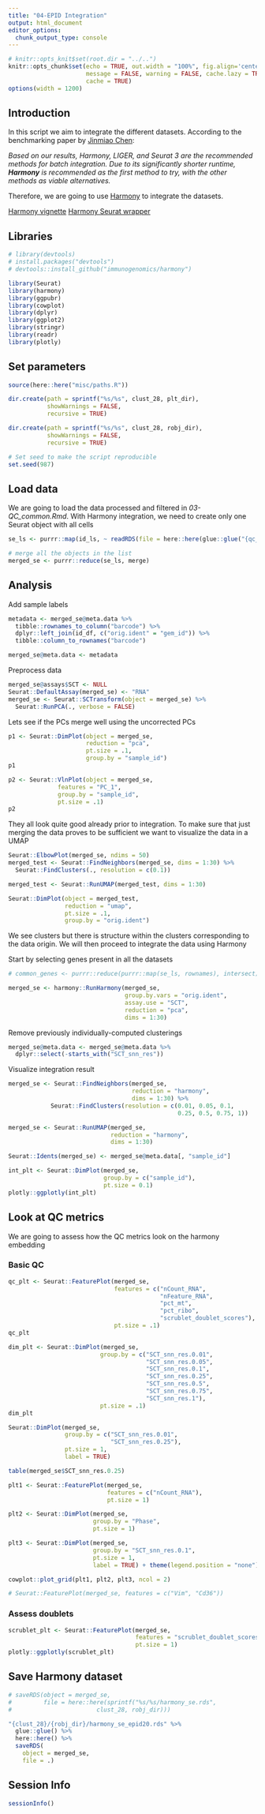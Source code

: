 ```yaml
---
title: "04-EPID Integration"
output: html_document
editor_options: 
  chunk_output_type: console
---
```


```r
# knitr::opts_knit$set(root.dir = "../..")
knitr::opts_chunk$set(echo = TRUE, out.width = "100%", fig.align='center',
                      message = FALSE, warning = FALSE, cache.lazy = TRUE,
                      cache = TRUE)
options(width = 1200)
```

## Introduction
In this script we aim to integrate the different datasets. According to the benchmarking paper by [Jinmiao Chen](https://genomebiology.biomedcentral.com/articles/10.1186/s13059-019-1850-9):

*Based on our results, Harmony, LIGER, and Seurat 3 are the recommended methods for batch integration. Due to its significantly shorter runtime,* ***Harmony*** *is recommended as the first method to try, with the other methods as viable alternatives.*

Therefore, we are going to use [Harmony](https://www.nature.com/articles/s41592-019-0619-0.epdf?shared_access_token=rDg_Rd07lrFXExt_ySj7V9RgN0jAjWel9jnR3ZoTv0NfDJkKCfDV_X9Mq3lweQmKiXEXxhrebQRjJEZdc-xNv6-7ZN1XotlD_mo5TSS4Z4eWn-kUo6mBwA5dEAKlTfR8OT6E10MZY_E-906ajbzvgg%3D%3D) to integrate the datasets.

[Harmony vignette](https://github.com/immunogenomics/harmony)
[Harmony Seurat wrapper](https://htmlpreview.github.io/?https://github.com/satijalab/seurat.wrappers/blob/master/docs/harmony.html)

## Libraries
```r
# library(devtools)
# install.packages("devtools")
# devtools::install_github("immunogenomics/harmony")

library(Seurat)
library(harmony)
library(ggpubr)
library(cowplot)
library(dplyr)
library(ggplot2)
library(stringr)
library(readr)
library(plotly)
```

## Set parameters
```r
source(here::here("misc/paths.R"))

dir.create(path = sprintf("%s/%s", clust_28, plt_dir),
           showWarnings = FALSE,
           recursive = TRUE)

dir.create(path = sprintf("%s/%s", clust_28, robj_dir),
           showWarnings = FALSE,
           recursive = TRUE)

# Set seed to make the script reproducible
set.seed(987)
```

## Load data
We are going to load the data processed and filtered in *03-QC_common.Rmd*.
With Harmony integration, we need to create only one Seurat object with all cells
```r
se_ls <- purrr::map(id_ls, ~ readRDS(file = here::here(glue::glue("{qc_28}/{robj_dir}/{.x}_qc.rds"))))

# merge all the objects in the list
merged_se <- purrr::reduce(se_ls, merge)
```

## Analysis

Add sample labels
```r
metadata <- merged_se@meta.data %>%
  tibble::rownames_to_column("barcode") %>%
  dplyr::left_join(id_df, c("orig.ident" = "gem_id")) %>%
  tibble::column_to_rownames("barcode")

merged_se@meta.data <- metadata
```

Preprocess data
```r
merged_se@assays$SCT <- NULL
Seurat::DefaultAssay(merged_se) <- "RNA"
merged_se <- Seurat::SCTransform(object = merged_se) %>%
  Seurat::RunPCA(., verbose = FALSE)
```

Lets see if the PCs merge well using the uncorrected PCs
```r
p1 <- Seurat::DimPlot(object = merged_se,
                      reduction = "pca",
                      pt.size = .1,
                      group.by = "sample_id")
p1

p2 <- Seurat::VlnPlot(object = merged_se,
              features = "PC_1",
              group.by = "sample_id",
              pt.size = .1)
p2
```

They all look quite good already prior to integration.
To make sure that just merging the data proves to be sufficient we want to visualize the data in a UMAP
```r
Seurat::ElbowPlot(merged_se, ndims = 50)
merged_test <- Seurat::FindNeighbors(merged_se, dims = 1:30) %>% 
  Seurat::FindClusters(., resolution = c(0.1))

merged_test <- Seurat::RunUMAP(merged_test, dims = 1:30)
```

```r
Seurat::DimPlot(object = merged_test,
                reduction = "umap",
                pt.size = .1,
                group.by = "orig.ident")
```

We see clusters but there is structure within the clusters corresponding to the data origin.
We will then proceed to integrate the data using Harmony

Start by selecting genes present in all the datasets
```r
# common_genes <- purrr::reduce(purrr::map(se_ls, rownames), intersect)
```

```r
merged_se <- harmony::RunHarmony(merged_se,
                                 group.by.vars = "orig.ident",
                                 assay.use = "SCT",
                                 reduction = "pca",
                                 dims = 1:30)
```

Remove previously individually-computed clusterings
```r
merged_se@meta.data <- merged_se@meta.data %>%
  dplyr::select(-starts_with("SCT_snn_res"))
```

Visualize integration result
```r
merged_se <- Seurat::FindNeighbors(merged_se,
                                   reduction = "harmony",
                                   dims = 1:30) %>%
            Seurat::FindClusters(resolution = c(0.01, 0.05, 0.1,
                                                0.25, 0.5, 0.75, 1))

merged_se <- Seurat::RunUMAP(merged_se,
                             reduction = "harmony",
                             dims = 1:30)

Seurat::Idents(merged_se) <- merged_se@meta.data[, "sample_id"]

int_plt <- Seurat::DimPlot(merged_se,
                           group.by = c("sample_id"),
                           pt.size = 0.1)
plotly::ggplotly(int_plt)
```

## Look at QC metrics
We are going to assess how the QC metrics look on the harmony embedding

### Basic QC
```r
qc_plt <- Seurat::FeaturePlot(merged_se,
                              features = c("nCount_RNA",
                                           "nFeature_RNA",
                                           "pct_mt",
                                           "pct_ribo",
                                           "scrublet_doublet_scores"),
                              pt.size = .1)
qc_plt
```


```r
dim_plt <- Seurat::DimPlot(merged_se,
                          group.by = c("SCT_snn_res.0.01",
                                       "SCT_snn_res.0.05",
                                       "SCT_snn_res.0.1",
                                       "SCT_snn_res.0.25",
                                       "SCT_snn_res.0.5",
                                       "SCT_snn_res.0.75",
                                       "SCT_snn_res.1"),
                          pt.size = .1)
dim_plt

Seurat::DimPlot(merged_se,
                group.by = c("SCT_snn_res.0.01",
                             "SCT_snn_res.0.25"),
                pt.size = 1,
                label = TRUE)

table(merged_se$SCT_snn_res.0.25)
```


```r
plt1 <- Seurat::FeaturePlot(merged_se,
                            features = c("nCount_RNA"),
                            pt.size = 1)

plt2 <- Seurat::DimPlot(merged_se,
                        group.by = "Phase",
                        pt.size = 1)

plt3 <- Seurat::DimPlot(merged_se,
                        group.by = "SCT_snn_res.0.1",
                        pt.size = 1,
                        label = TRUE) + theme(legend.position = "none")

cowplot::plot_grid(plt1, plt2, plt3, ncol = 2)

# Seurat::FeaturePlot(merged_se, features = c("Vim", "Cd36"))
```

### Assess doublets
```r
scrublet_plt <- Seurat::FeaturePlot(merged_se,
                                    features = "scrublet_doublet_scores",
                                    pt.size = 1)
plotly::ggplotly(scrublet_plt)
```

## Save Harmony dataset
```r
# saveRDS(object = merged_se,
#         file = here::here(sprintf("%s/%s/harmony_se.rds",
#                        clust_28, robj_dir)))

"{clust_28}/{robj_dir}/harmony_se_epid20.rds" %>%
  glue::glue() %>%
  here::here() %>%
  saveRDS(
    object = merged_se,
    file = .)
```

## Session Info
```r
sessionInfo()
```
